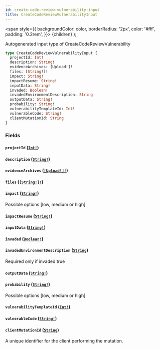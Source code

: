 ```yaml
---
id: create-code-review-vulnerability-input
title: CreateCodeReviewVulnerabilityInput
---
```


<span
style={{
      backgroundColor: color,
      borderRadius: '2px',
      color: '#fff',
      padding: '0.2rem',
    }}>
{children}
</span>
);

Autogenerated input type of CreateCodeReviewVulnerability

```graphql
type CreateCodeReviewVulnerabilityInput {
  projectId: Int!
  description: String!
  evidenceArchives: [Upload!]!
  files: [String!]!
  impact: String!
  impactResume: String!
  inputData: String!
  invaded: Boolean!
  invadedEnvironmentDescription: String
  outputData: String!
  probability: String!
  vulnerabilityTemplateId: Int!
  vulnerableCode: String!
  clientMutationId: String
}
```

### Fields

#### `projectId` ([`Int!`](/api/graphql/documentation/scalars/int))

#### `description` ([`String!`](/api/graphql/documentation/scalars/string))

#### `evidenceArchives` ([`[Upload!]!`](/api/graphql/documentation/scalars/upload))

#### `files` ([`[String!]!`](/api/graphql/documentation/scalars/string))

#### `impact` ([`String!`](/api/graphql/documentation/scalars/string))

Possible options [low, medium or high]

#### `impactResume` ([`String!`](/api/graphql/documentation/scalars/string))

#### `inputData` ([`String!`](/api/graphql/documentation/scalars/string))

#### `invaded` ([`Boolean!`](/api/graphql/documentation/scalars/boolean))

#### `invadedEnvironmentDescription` ([`String`](/api/graphql/documentation/scalars/string))

Required only if invaded true

#### `outputData` ([`String!`](/api/graphql/documentation/scalars/string))

#### `probability` ([`String!`](/api/graphql/documentation/scalars/string))

Possible options [low, medium or high]

#### `vulnerabilityTemplateId` ([`Int!`](/api/graphql/documentation/scalars/int))

#### `vulnerableCode` ([`String!`](/api/graphql/documentation/scalars/string))

#### `clientMutationId` ([`String`](/api/graphql/documentation/scalars/string))

A unique identifier for the client performing the mutation.
